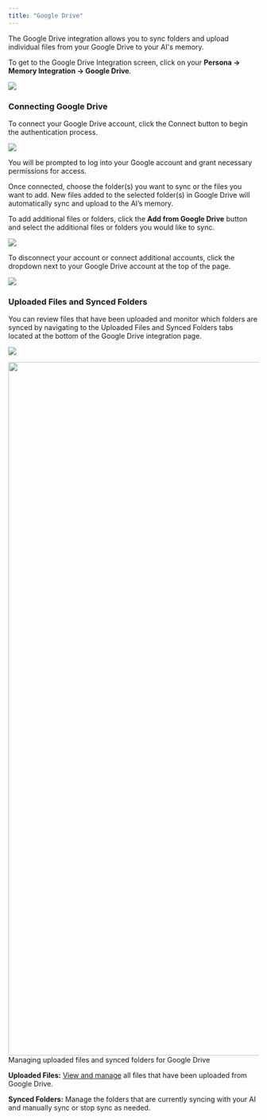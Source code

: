 ```yaml
---
title: "Google Drive"
---
```


The Google Drive integration allows you to sync folders and upload individual files from your Google Drive to your AI's memory.

To get to the Google Drive Integration screen, click on your **Persona -> Memory Integration -> Google Drive**.

![](image.png)

### **Connecting Google Drive**

To connect your Google Drive account, click the Connect button to begin the authentication process.

![](image.png)


You will be prompted to log into your Google account and grant necessary permissions for access.

Once connected, choose the folder(s) you want to sync or the files you want to add. New files added to the selected folder(s) in Google Drive will automatically sync and upload to the AI’s memory.



To add additional files or folders, click the **Add from Google Drive** button and select the additional files or folders you would like to sync.

![](image.png)

To disconnect your account or connect additional accounts, click the dropdown next to your Google Drive account at the top of the page.

![](image.png)

### Uploaded Files and Synced Folders

You can review files that have been uploaded and monitor which folders are synced by navigating to the Uploaded Files and Synced Folders tabs located at the bottom of the Google Drive integration page.

![](image.png)

<img height="1392" width="2598" src="https://files.gitbook.com/v0/b/gitbook-x-prod.appspot.com/o/spaces%2FdbMN7r709l6jIY1z4OHN%2Fuploads%2FZ5dWWzTQ6Rxli4WxRR0a%2F%5BPAI%5D%20Memory%20Integration%20Uploaded%20Files%20Synced%20Folders.png?alt=media&token=b70d351c-89ad-4b2c-b34f-e23323d88dbf" />Managing uploaded files and synced folders for Google Drive

**Uploaded Files:** [View and manage](/o/nbVBaUyixnBYw8JgeVIt/s/dbMN7r709l6jIY1z4OHN/training-your-ai/memory-upload/managing-uploaded-data) all files that have been uploaded from Google Drive.

**Synced Folders:** Manage the folders that are currently syncing with your AI and manually sync or stop sync as needed.